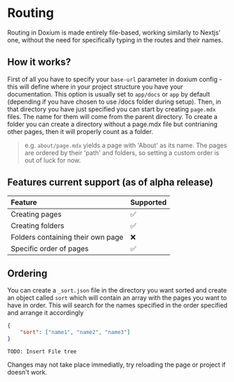 
# Routing

Routing in Doxium is made entirely file-based, working similarly to Nextjs' one, without the need for specifically typing in the routes and their names.

## How it works?

First of all you have to specify your `base-url` parameter in doxium config - this will define where in your project structure you have your documentation. 
This option is usually set to `app/docs` or `app` by default (depending if you have chosen to use /docs folder during setup).
Then, in that directory you have just specified you can start by creating `page.mdx` files. The name for them will come from the parent directory.
To create a folder you can create a directory without a page.mdx file but contrianing other pages, then it will properly count as a folder.
> e.g. `about/page.mdx` yields a page with 'About' as its name. The pages are ordered by their 'path' and folders, so setting a custom order is out of luck for now.



## Features current support (as of alpha release)

| Feature | Supported|
| :--------| :------- |
| Creating pages | ✅ |
| Creating folders | ✅|
| Folders containing their own page | ❌ |
| Specific order of pages | ✅ | 


## Ordering

You can create a `_sort.json` file in the directory you want sorted and create an object called `sort` which will contain an array with the pages you want to have in order.
This will search for the names specified in the order specified and arrange it accordingly

```json
{
    "sort": ["name1", "name2", "name3"]
}
```

`TODO: Insert File tree`

<Alerts variant='warning'>Changes may not take place immediatly, try reloading the page or project if doesn't work.</Alerts>